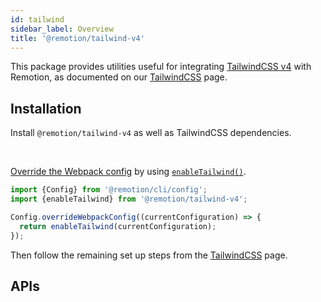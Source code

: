 ```yaml
---
id: tailwind
sidebar_label: Overview
title: '@remotion/tailwind-v4'
---
```



This package provides utilities useful for integrating [TailwindCSS v4](https://tailwindcss.com/) with Remotion, as documented on our [TailwindCSS](/docs/tailwind) page.

## Installation

Install `@remotion/tailwind-v4` as well as TailwindCSS dependencies.

<Installation pkg="@remotion/tailwind-v4" />

<br />

[Override the Webpack config](/docs/webpack) by using [`enableTailwind()`](/docs/tailwind/enable-tailwind).

```ts twoslash title="remotion.config.ts"
import {Config} from '@remotion/cli/config';
import {enableTailwind} from '@remotion/tailwind-v4';

Config.overrideWebpackConfig((currentConfiguration) => {
  return enableTailwind(currentConfiguration);
});
```

Then follow the remaining set up steps from the [TailwindCSS](/docs/tailwind) page.

## APIs

<TableOfContents />
